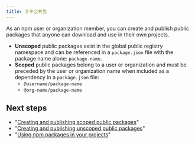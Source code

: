 ```yaml
---
title: 关于公共包
---
```


As an npm user or organization member, you can create and publish public packages that anyone can download and use in their own projects.

- **Unscoped** public packages exist in the global public registry namespace and can be referenced in a `package.json` file with the package name alone: `package-name`.
- **Scoped** public packages belong to a user or organization and must be preceded by the user or organization name when included as a dependency in a `package.json` file:
  - `@username/package-name`
  - `@org-name/package-name`

## Next steps

- "[Creating and publishing scoped public packages][create-scoped-pkg]"
- "[Creating and publishing unscoped public packages][create-unscoped-pkg]"
- "[Using npm packages in your projects][use-pkg]"

[create-scoped-pkg]: creating-and-publishing-scoped-public-packages
[create-unscoped-pkg]: creating-and-publishing-unscoped-public-packages
[use-pkg]: using-npm-packages-in-your-projects
